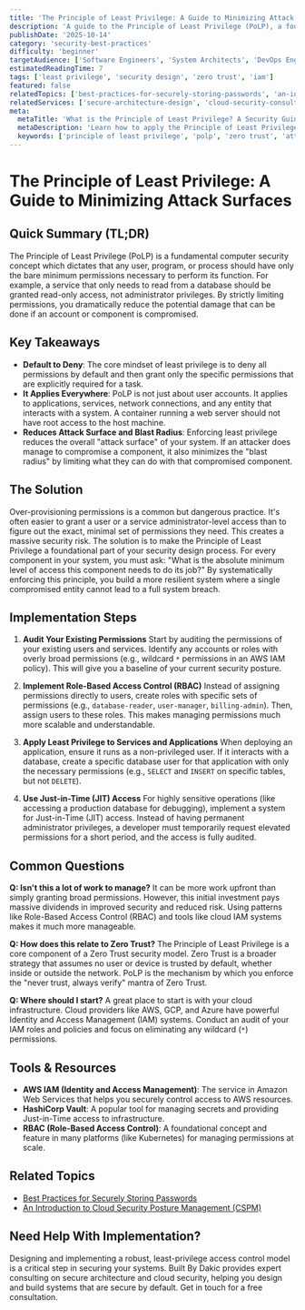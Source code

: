 ```yaml
---
title: 'The Principle of Least Privilege: A Guide to Minimizing Attack Surfaces'
description: 'A guide to the Principle of Least Privilege (PoLP), a foundational security concept for minimizing attack surfaces by ensuring entities only have the permissions they need.'
publishDate: '2025-10-14'
category: 'security-best-practices'
difficulty: 'beginner'
targetAudience: ['Software Engineers', 'System Architects', 'DevOps Engineers']
estimatedReadingTime: 7
tags: ['least privilege', 'security design', 'zero trust', 'iam']
featured: false
relatedTopics: ['best-practices-for-securely-storing-passwords', 'an-introduction-to-cloud-security-posture-management']
relatedServices: ['secure-architecture-design', 'cloud-security-consulting']
meta:
  metaTitle: 'What is the Principle of Least Privilege? A Security Guide'
  metaDescription: 'Learn how to apply the Principle of Least Privilege (PoLP) to your systems. This guide explains how minimizing permissions reduces your attack surface and improves security.'
  keywords: ['principle of least privilege', 'polp', 'zero trust', 'attack surface', 'iam']
---
```


# The Principle of Least Privilege: A Guide to Minimizing Attack Surfaces

## Quick Summary (TL;DR)

The Principle of Least Privilege (PoLP) is a fundamental computer security concept which dictates that any user, program, or process should have only the bare minimum permissions necessary to perform its function. For example, a service that only needs to read from a database should be granted read-only access, not administrator privileges. By strictly limiting permissions, you dramatically reduce the potential damage that can be done if an account or component is compromised.

## Key Takeaways

- **Default to Deny**: The core mindset of least privilege is to deny all permissions by default and then grant only the specific permissions that are explicitly required for a task.
- **It Applies Everywhere**: PoLP is not just about user accounts. It applies to applications, services, network connections, and any entity that interacts with a system. A container running a web server should not have root access to the host machine.
- **Reduces Attack Surface and Blast Radius**: Enforcing least privilege reduces the overall "attack surface" of your system. If an attacker does manage to compromise a component, it also minimizes the "blast radius" by limiting what they can do with that compromised component.

## The Solution

Over-provisioning permissions is a common but dangerous practice. It's often easier to grant a user or a service administrator-level access than to figure out the exact, minimal set of permissions they need. This creates a massive security risk. The solution is to make the Principle of Least Privilege a foundational part of your security design process. For every component in your system, you must ask: "What is the absolute minimum level of access this component needs to do its job?" By systematically enforcing this principle, you build a more resilient system where a single compromised entity cannot lead to a full system breach.

## Implementation Steps

1.  **Audit Your Existing Permissions**
    Start by auditing the permissions of your existing users and services. Identify any accounts or roles with overly broad permissions (e.g., wildcard `*` permissions in an AWS IAM policy). This will give you a baseline of your current security posture.

2.  **Implement Role-Based Access Control (RBAC)**
    Instead of assigning permissions directly to users, create roles with specific sets of permissions (e.g., `database-reader`, `user-manager`, `billing-admin`). Then, assign users to these roles. This makes managing permissions much more scalable and understandable.

3.  **Apply Least Privilege to Services and Applications**
    When deploying an application, ensure it runs as a non-privileged user. If it interacts with a database, create a specific database user for that application with only the necessary permissions (e.g., `SELECT` and `INSERT` on specific tables, but not `DELETE`).

4.  **Use Just-in-Time (JIT) Access**
    For highly sensitive operations (like accessing a production database for debugging), implement a system for Just-in-Time (JIT) access. Instead of having permanent administrator privileges, a developer must temporarily request elevated permissions for a short period, and the access is fully audited.

## Common Questions

**Q: Isn't this a lot of work to manage?**
It can be more work upfront than simply granting broad permissions. However, this initial investment pays massive dividends in improved security and reduced risk. Using patterns like Role-Based Access Control (RBAC) and tools like cloud IAM systems makes it much more manageable.

**Q: How does this relate to Zero Trust?**
The Principle of Least Privilege is a core component of a Zero Trust security model. Zero Trust is a broader strategy that assumes no user or device is trusted by default, whether inside or outside the network. PoLP is the mechanism by which you enforce the "never trust, always verify" mantra of Zero Trust.

**Q: Where should I start?**
A great place to start is with your cloud infrastructure. Cloud providers like AWS, GCP, and Azure have powerful Identity and Access Management (IAM) systems. Conduct an audit of your IAM roles and policies and focus on eliminating any wildcard (`*`) permissions.

## Tools & Resources

- **AWS IAM (Identity and Access Management)**: The service in Amazon Web Services that helps you securely control access to AWS resources.
- **HashiCorp Vault**: A popular tool for managing secrets and providing Just-in-Time access to infrastructure.
- **RBAC (Role-Based Access Control)**: A foundational concept and feature in many platforms (like Kubernetes) for managing permissions at scale.

## Related Topics

- [Best Practices for Securely Storing Passwords](/category/security-best-practices/best-practices-for-securely-storing-passwords)
- [An Introduction to Cloud Security Posture Management (CSPM)](/category/security-best-practices/an-introduction-to-cloud-security-posture-management)

## Need Help With Implementation?

Designing and implementing a robust, least-privilege access control model is a critical step in securing your systems. Built By Dakic provides expert consulting on secure architecture and cloud security, helping you design and build systems that are secure by default. Get in touch for a free consultation.
